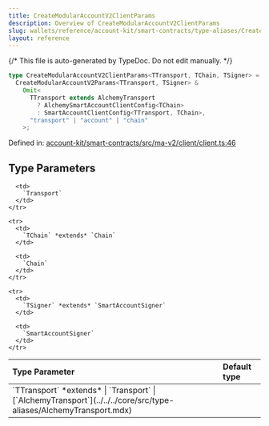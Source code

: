 ```yaml
---
title: CreateModularAccountV2ClientParams
description: Overview of CreateModularAccountV2ClientParams
slug: wallets/reference/account-kit/smart-contracts/type-aliases/CreateModularAccountV2ClientParams
layout: reference
---
```


{/* This file is auto-generated by TypeDoc. Do not edit manually. */}

```ts
type CreateModularAccountV2ClientParams<TTransport, TChain, TSigner> =
  CreateModularAccountV2Params<TTransport, TSigner> &
    Omit<
      TTransport extends AlchemyTransport
        ? AlchemySmartAccountClientConfig<TChain>
        : SmartAccountClientConfig<TTransport, TChain>,
      "transport" | "account" | "chain"
    >;
```

Defined in: [account-kit/smart-contracts/src/ma-v2/client/client.ts:46](https://github.com/alchemyplatform/aa-sdk/blob/17aad1f572375d42a06c7e3238078a88a435d459/account-kit/smart-contracts/src/ma-v2/client/client.ts#L46)

## Type Parameters

<table>
  <thead>
    <tr>
      <th align="left">Type Parameter</th>
      <th align="left">Default type</th>
    </tr>
  </thead>

  <tbody>
    <tr>
      <td>
        `TTransport` *extends*
        | `Transport`
        | [`AlchemyTransport`](../../../core/src/type-aliases/AlchemyTransport.mdx)
      </td>

      <td>
        `Transport`
      </td>
    </tr>

    <tr>
      <td>
        `TChain` *extends* `Chain`
      </td>

      <td>
        `Chain`
      </td>
    </tr>

    <tr>
      <td>
        `TSigner` *extends* `SmartAccountSigner`
      </td>

      <td>
        `SmartAccountSigner`
      </td>
    </tr>

  </tbody>
</table>
